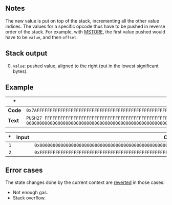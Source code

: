 ## Notes

The new value is put on top of the stack, incrementing all the other value indices. The values for a specific opcode thus have to be pushed in reverse order of the stack. For example, with [MSTORE](/#52), the first value pushed would have to be `value`, and then `offset`.

## Stack output

0. `value`: pushed value, aligned to the right (put in the lowest significant bytes).

## Example

| * | * |
|---|---|
| **Code** | `0x7AFFFFFFFFFFFFFFFFFFFFFFFFFFFFFFFFFFFFFFFFFFFFFFFFFFFFFF7A000000000000000000000000000000000000000000000000000000` |
| **Text** | `PUSH27 FFFFFFFFFFFFFFFFFFFFFFFFFFFFFFFFFFFFFFFFFFFFFFFFFFFFFF PUSH27 000000000000000000000000000000000000000000000000000000` |

| * | Input | Output |
|--:|------:|-------:|
| `1` | | `0x000000000000000000000000000000000000000000000000000000` |
| `2` | | `0xFFFFFFFFFFFFFFFFFFFFFFFFFFFFFFFFFFFFFFFFFFFFFFFFFFFFFF` |

## Error cases

The state changes done by the current context are [reverted](#FD) in those cases:
- Not enough gas.
- Stack overflow.
